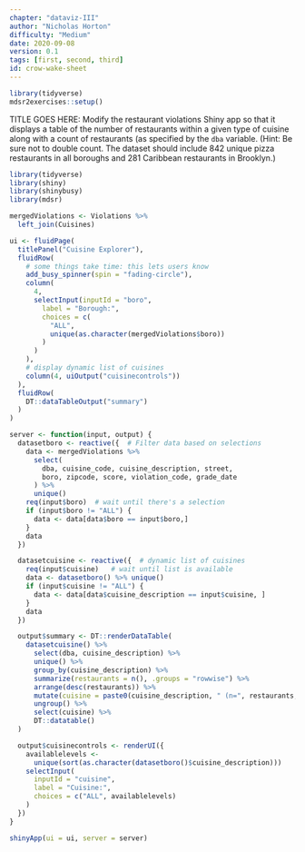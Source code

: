 ```yaml
---
chapter: "dataviz-III"
author: "Nicholas Horton"
difficulty: "Medium"
date: 2020-09-08 
version: 0.1
tags: [first, second, third]
id: crow-wake-sheet
---
```


```r
library(tidyverse)
mdsr2exercises::setup()
```

TITLE GOES HERE:    Modify the restaurant violations Shiny app so that it displays a table of the number of restaurants within a given type of cuisine along with a count of restaurants (as specified by the `dba` variable.  (Hint: Be sure not to double count.  The dataset should include 842 unique pizza restaurants in all boroughs and 281 Caribbean restaurants in Brooklyn.)

<!--begin-answer-->

```r
library(tidyverse)
library(shiny)
library(shinybusy)
library(mdsr)

mergedViolations <- Violations %>%
  left_join(Cuisines)

ui <- fluidPage(
  titlePanel("Cuisine Explorer"),
  fluidRow(
    # some things take time: this lets users know
    add_busy_spinner(spin = "fading-circle"),
    column(
      4,
      selectInput(inputId = "boro",
        label = "Borough:",
        choices = c(
          "ALL",
          unique(as.character(mergedViolations$boro))
        )
      )
    ),
    # display dynamic list of cuisines
    column(4, uiOutput("cuisinecontrols"))
  ),
  fluidRow(
    DT::dataTableOutput("summary")
  )
)

server <- function(input, output) {
  datasetboro <- reactive({  # Filter data based on selections
    data <- mergedViolations %>%
      select(
        dba, cuisine_code, cuisine_description, street,
        boro, zipcode, score, violation_code, grade_date
      ) %>%
      unique()
    req(input$boro)  # wait until there's a selection
    if (input$boro != "ALL") {
      data <- data[data$boro == input$boro,]
    }
    data
  })

  datasetcuisine <- reactive({  # dynamic list of cuisines
    req(input$cuisine)   # wait until list is available
    data <- datasetboro() %>% unique()
    if (input$cuisine != "ALL") {
      data <- data[data$cuisine_description == input$cuisine, ]
    }
    data
  })

  output$summary <- DT::renderDataTable(
    datasetcuisine() %>%
      select(dba, cuisine_description) %>%
      unique() %>%
      group_by(cuisine_description) %>%
      summarize(restaurants = n(), .groups = "rowwise") %>%
      arrange(desc(restaurants)) %>%
      mutate(cuisine = paste0(cuisine_description, " (n=", restaurants, ")", sep = "")) %>%
      ungroup() %>%
      select(cuisine) %>%
      DT::datatable()
  )

  output$cuisinecontrols <- renderUI({
    availablelevels <-
      unique(sort(as.character(datasetboro()$cuisine_description)))
    selectInput(
      inputId = "cuisine",
      label = "Cuisine:",
      choices = c("ALL", availablelevels)
    )
  })
}

shinyApp(ui = ui, server = server)
```

<!--end-answer-->
 
